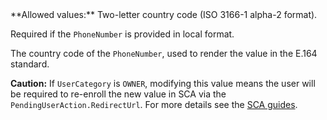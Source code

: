 <ParamField body="PhoneNumber" type="string">
**Allowed values:** Two-letter country code (ISO 3166-1 alpha-2 format).

Required if the `PhoneNumber` is provided in local format.

The country code of the `PhoneNumber`, used to render the value in the E.164 standard.

**Caution:** If `UserCategory` is `OWNER`, modifying this value means the user will be required to re-enroll the new value in SCA via the `PendingUserAction.RedirectUrl`. For more details see the [SCA guides](/guides/users/sca/enrollment).
</ParamField>
